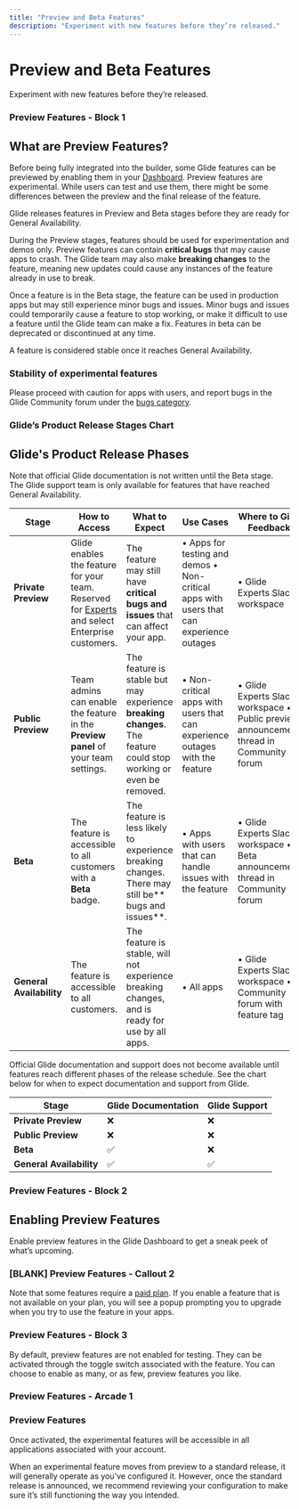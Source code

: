 ```yaml
---
title: "Preview and Beta Features"
description: "Experiment with new features before they’re released."
---
```


# Preview and Beta Features

Experiment with new features before they’re released.

### Preview Features - Block 1

## What are Preview Features?

Before being fully integrated into the builder, some Glide features can be previewed by enabling them in your [Dashboard](/docs/getting-started/quick-start/glide-dashboard). Preview features are experimental. While users can test and use them, there might be some differences between the preview and the final release of the feature.

Glide releases features in Preview and Beta stages before they are ready for General Availability.

During the Preview stages, features should be used for experimentation and demos only. Preview features can contain **critical bugs** that may cause apps to crash. The Glide team may also make **breaking changes** to the feature, meaning new updates could cause any instances of the feature already in use to break.

Once a feature is in the Beta stage, the feature can be used in production apps but may still experience minor bugs and issues. Minor bugs and issues could temporarily cause a feature to stop working, or make it difficult to use a feature until the Glide team can make a fix. Features in beta can be deprecated or discontinued at any time.

A feature is considered stable once it reaches General Availability.

### Stability of experimental features

Please proceed with caution for apps with users, and report bugs in the Glide Community forum under the [bugs category](https://community.glideapps.com/c/bugs/7).

### Glide’s Product Release Stages Chart

## Glide's Product Release Phases

Note that official Glide documentation is not written until the Beta stage. The Glide support team is only available for features that have reached General Availability.



| **Stage** | **How to Access** | **What to Expect** | **Use Cases** | **Where to Give Feedback** |
| --- | --- | --- | --- | --- |
| **Private Preview** | Glide enables the feature for your team. Reserved for  [Experts](https://www.glideapps.com/docs/reference/account/experts) and select Enterprise customers. | The feature may still have **critical bugs and issues** that can affect your app. | • Apps for testing and demos • Non-critical apps with users that can experience outages | • Glide Experts Slack workspace |
| **Public Preview** | Team admins can enable the feature in the **Preview panel** of your team settings. | The feature is stable but may experience **breaking changes**. The feature could stop working or even be removed. | • Non-critical apps with users that can experience outages with the feature | • Glide Experts Slack workspace • Public preview announcement thread in Community forum |
| **Beta** | The feature is accessible to all customers with a **Beta** badge. | The feature is less likely to experience breaking changes. There may still be** bugs and issues**. | • Apps with users that can handle issues with the feature | • Glide Experts Slack workspace • Beta announcement thread in Community forum |
| **General Availability** | The feature is accessible to all customers. | The feature is stable, will not experience breaking changes, and is ready for use by all apps. | • All apps | • Glide Experts Slack workspace • Community forum with feature tag |




Official Glide documentation and support does not become available until features reach different phases of the release schedule. See the chart below for when to expect documentation and support from Glide. 



| **Stage** | **Glide Documentation** | **Glide Support** |
| --- | --- | --- |
| **Private Preview** | ❌ | ❌ |
| **Public Preview** | ❌ | ❌ |
| **Beta** | ✅ | ❌ |
| **General Availability** | ✅ | ✅ |






### Preview Features - Block 2

## Enabling Preview Features

Enable preview features in the Glide Dashboard to get a sneak peek of what’s upcoming.

### [BLANK] Preview Features - Callout 2

Note that some features require a [paid plan](/docs/reference/account/plans-and-pricing). If you enable a feature that is not available on your plan, you will see a popup prompting you to upgrade when you try to use the feature in your apps. 

### Preview Features - Block 3

By default, preview features are not enabled for testing. They can be activated through the toggle switch associated with the feature. You can choose to enable as many, or as few, preview features you like. 

### Preview Features - Arcade 1

### Preview Features

Once activated, the experimental features will be accessible in all applications associated with your account.

When an experimental feature moves from preview to a standard release, it will generally operate as you've configured it. However, once the standard release is announced, we recommend reviewing your configuration to make sure it’s still functioning the way you intended.

